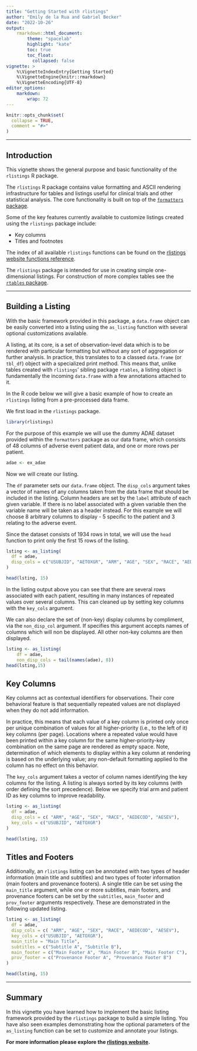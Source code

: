 ```yaml
---
title: "Getting Started with rlistings"
author: "Emily de la Rua and Gabriel Becker"
date: "2022-10-26"
output:
    rmarkdown::html_document:
        theme: "spacelab"
        highlight: "kate"
        toc: true
        toc_float:
          collapsed: false
vignette: >
    %\VignetteIndexEntry{Getting Started}
    %\VignetteEngine{knitr::rmarkdown}
    %\VignetteEncoding{UTF-8}
editor_options:
    markdown: 
        wrap: 72
---
```


```r
knitr::opts_chunk$set(
  collapse = TRUE,
  comment = "#>"
)
```

---------

## Introduction

This vignette shows the general purpose and basic functionality of the `rlistings` R package.  

The `rlistings` R package contains value formatting and ASCII rendering infrastructure for tables and listings useful for clinical trials and other statistical analysis. 
The core functionality is built on top of the [`formatters` package](https://insightsengineering.github.io/formatters/). 

Some of the key features currently available to customize listings created using the `rlistings` package include:

- Key columns
- Titles and footnotes

The index of all available `rlistings` functions can be found on the [rlistings website functions reference](https://insightsengineering.github.io/rlistings/reference/index.html).

The `rlistings` package is intended for use in creating simple one-dimensional listings. For construction of more complex tables see the [`rtables` package](https://roche.github.io/rtables/).

---------

## Building a Listing

With the basic framework provided in this package, a `data.frame`
object can be easily converted into a listing using the `as_listing`
function with several optional customizations available.

A listing, at its core, is a set of observation-level data which is to
be rendered with particular formatting but without any sort of
aggregation or further analysis. In practice, this translates to to a
classed `data.frame` (or `tbl_df`) object with a specialized print
method. This means that, unlike tables created with `rlistings`'
sibling package `rtables`, a listing object is fundamentally the
incoming `data.frame` with a few annotations attached to it.


In the R code below we will give a basic example of how to create an
`rlistings` listing from a pre-processed data frame.

We first load in the `rlistings` package.

```r
library(rlistings)
```

For the purpose of this example we will use the dummy ADAE dataset
provided within the `formatters` package as our data frame, which
consists of 48 columns of adverse event patient data, and one or more
rows per patient.

```r
adae <- ex_adae
```

Now we will create our listing.

The `df` parameter sets our `data.frame` object. The `disp_cols`
argument takes a vector of names of any columns taken from the data
frame that should be included in the listing. Column headers are set
by the `label` attribute of each given variable. If there is no label
associated with a given variable then the variable name will be taken
as a header instead. For this example we will choose 8 arbitrary
columns to display - 5 specific to the patient and 3 relating to the
adverse event.

Since the dataset consists of 1934 rows in total, we will use the
`head` function to print only the first 15 rows of the listing.

```r
lsting <- as_listing(
  df = adae,
  disp_cols = c("USUBJID", "AETOXGR", "ARM", "AGE", "SEX", "RACE", "AEDECOD", "AESEV"),
)

head(lsting, 15)
```

In the listing output above you can see that there are several rows
associated with each patient, resulting in many instances of repeated
values over several columns. This can cleaned up by setting key
columns with the `key_cols` argument.

We can also declare the set of (non-key) display columns by compliment,
via the `non_disp_col` argument. If specifies this argument accepts
names of columns which will non be displayed. All other non-key columns
are then displayed.


```r
lsting <- as_listing(
    df = adae,
    non_disp_cols = tail(names(adae), 8))
head(lsting,15)
```

## Key Columns

Key columns act as contextual identifiers for observations. Their core
behavioral feature is that sequentially repeated values are not
displayed when they do not add information.

In practice, this means that each value of a key column is printed
only once per unique combination of values for all higher-priority
(i.e., to the left of it) key columns (per page). Locations where a
repeated value would have been printed within a key column for the
same higher-priority-key combination on the same page are rendered as
empty space.  Note, determination of which elements to display within
a key column at rendering is based on the underlying value; any
non-default formatting applied to the column has no effect on this
behavior.

The `key_cols` argument takes a vector of column names identifying the
key columns for the listing. A listing is always sorted by its key
columns (with order defining the sort precedence). Below we specify
trial arm and patient ID as key columns to improve readability.

```r
lsting <- as_listing(
  df = adae,
  disp_cols = c( "ARM", "AGE", "SEX", "RACE", "AEDECOD", "AESEV"),
  key_cols = c("USUBJID", "AETOXGR")
)

head(lsting, 15)
```

## Titles and Footers

Additionally, an `rlistings` listing can be annotated with two types
of header information (main title and subtitles) and two types of
footer information (main footers and provenance footers). A single
title can be set using the `main_title` argument, while one or more
subtitles, main footers, and provenance footers can be set by the
`subtitles`, `main_footer` and `prov_footer` arguments
respectively. These are demonstrated in the following updated listing.

```r
lsting <- as_listing(
  df = adae,
  disp_cols = c( "ARM", "AGE", "SEX", "RACE", "AEDECOD", "AESEV"),
  key_cols = c("USUBJID", "AETOXGR"),
  main_title = "Main Title",
  subtitles = c("Subtitle A", "Subtitle B"),
  main_footer = c("Main Footer A", "Main Footer B", "Main Footer C"),
  prov_footer = c("Provenance Footer A", "Provenance Footer B")
)

head(lsting, 15)
```

---------

## Summary

In this vignette you have learned how to implement the basic listing framework provided by the `rlistings` package to build a simple listing. You have also seen examples demonstrating how the optional parameters of the `as_listing` function can be set to customize and annotate your listings.

**For more information please explore the [rlistings website](https://insightsengineering.github.io/rlistings/).**
